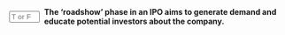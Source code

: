 ::: {.question-block}

<form onsubmit="event.preventDefault(); checkAnswerBox('q72','T')" style="display: flex; align-items: center; gap: 8px;">
<input type="text" id="q72" name="q72" maxlength="1" placeholder="T or F"
         style="width: 55px;" data-correct-answer="T" /> <label for="q72"><strong>The 'roadshow' phase in an IPO aims to generate demand and educate potential investors about the company.</strong></label>
</form>

<div id="feedback-q72" class="feedback" data-status="" style="display:none;">
The sentence is TRUE. It is a critical marketing effort where management presents the company's story to institutional investors to build the "book" of orders for the stock.
</div>
:::
